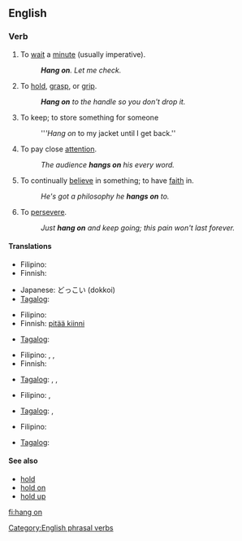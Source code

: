 ==English==

===Verb===
{{en-verb|inf=to [[hang]] [[on]]|hangs on|hanging on|hung on}}
# {{idiom}} To [[wait]] a [[minute]] (usually imperative).
#: '''''Hang on'''. Let me check.''
# To [[hold]], [[grasp]], or [[grip]].
#: '''''Hang on''' to the handle so you don't drop it.''
# {{idiom}} To keep; to store something for someone
#: '''''Hang on'' to my jacket until I get back.''
# {{idiom}} To pay close [[attention]].
#: ''The audience '''hangs on''' his every word.''
# {{idiom}} To continually [[believe]] in something; to have [[faith]] in. 
#: ''He's got a philosophy he '''hangs on''' to.''
# {{idiom}} To [[persevere]].
#: ''Just '''hang on''' and keep going; this pain won't last forever.''

====Translations====
{{trans-top|wait a minute}}
* Filipino: {{tø|fil|sandali}}
* Finnish: {{t+|fi|odottaa}}
{{trans-mid}}
* Japanese: どっこい (dokkoi)
* [[Tagalog]]: {{t+|tl|sandali|xs=Tagalog}}
{{trans-bottom}}

{{trans-top|to hold, grasp, or grip}}
* Filipino: {{tø|fil|hawak}}
* Finnish: [[pitää kiinni]]
{{trans-mid}}
* [[Tagalog]]: {{t|tl|hawak|xs=Tagalog}}
{{trans-bottom}}

{{trans-top|to keep; to store something for someone}}
* Filipino: {{tø|fil|pahawak}},  {{tø|fil|pabantay}},  {{tø|fil|patago}}
* Finnish: {{t+|fi|säilyttää}}
{{trans-mid}}
* [[Tagalog]]: {{t|tl|pahawak|xs=Tagalog}},  {{t|tl|pabantay|xs=Tagalog}},  {{t|tl|patago|xs=Tagalog}}
{{trans-bottom}}

{{trans-top|continually believe in something}}
* Filipino: {{tø|fil|magtiwala}}, {{tø|fil|maniwala}}
{{trans-mid}}
* [[Tagalog]]: {{t|tl|magtiwala|xs=Tagalog}}, {{tø|tl|maniwala}}
{{trans-bottom}}

{{trans-top|persevere}}
* Filipino: {{tø|fil|magpakatatag}}
{{trans-mid}}
* [[Tagalog]]: {{t|tl|magpakatatag|xs=Tagalog}}
{{trans-bottom}}

====See also====
*[[hold]]
*[[hold on]]
*[[hold up]]

[[Category:English phrasal verbs]]
[[fi:hang on]]